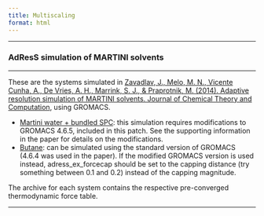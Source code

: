 ```yaml
---
title: Multiscaling
format: html
---
```


<hr>

### AdResS simulation of MARTINI solvents
<hr>

These are the systems simulated in [Zavadlav, J., Melo, M. N., Vicente Cunha, A., De Vries, A. H., Marrink, S. J., & Praprotnik, M. (2014). Adaptive resolution simulation of MARTINI solvents. Journal of Chemical Theory and Computation](https://pubs.acs.org/doi/10.1021/ct5001523), using GROMACS.

- [Martini water + bundled SPC](https://cgmartini-library.s3.ca-central-1.amazonaws.com/1_Downloads/example_applications/multiscaling/bundled.tar): this simulation requires modifications to GROMACS 4.6.5, included in this patch. See the supporting information in the paper for details on the modifications.
- [Butane](https://cgmartini-library.s3.ca-central-1.amazonaws.com/1_Downloads/example_applications/multiscaling/butane.tar): can be simulated using the standard version of GROMACS (4.6.4 was used in the paper). If the modified GROMACS version is used instead, adress_ex_forcecap should be set to the capping distance (try something between 0.1 and 0.2) instead of the capping magnitude.

The archive for each system contains the respective pre-converged thermodynamic force table.

<hr>

 